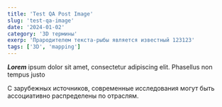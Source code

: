 ```yaml
---
title: 'Test QA Post Image'
slug: 'test-qa-image'
date: '2024-01-02'
category: '3D термины'
exerp: 'Прародителем текста-рыбы является известный 123123'
tags: ['3D', 'mapping']
---
```


***Lorem*** ipsum dolor sit amet, consectetur adipiscing elit. Phasellus non tempus justo

<CustomImage alt="Unsplash Image" src="https://images.unsplash.com/photo-1701525124840-b5dc3127d2c1?crop=entropy&cs=tinysrgb&fit=max&fm=jpg&ixid=MnwxfDB8MXxyYW5kb218MHx8fHx8fHx8MTcwNDU3ODE5OA&ixlib=rb-4.0.3&q=80&utm_campaign=api-credit&utm_medium=referral&utm_source=unsplash_source&w=1080" />

C зарубежных источников, современные исследования могут быть ассоциативно распределены по отраслям.